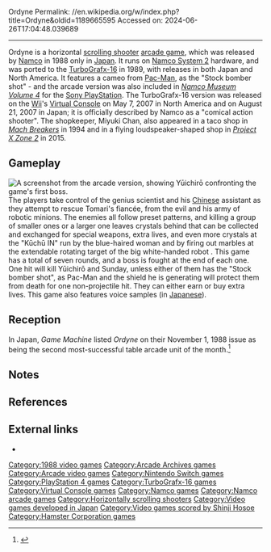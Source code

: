 Ordyne
Permalink: //en.wikipedia.org/w/index.php?title=Ordyne&oldid=1189665595
Accessed on: 2024-06-26T17:04:48.039689



------
Ordyne
{{Refimprove|date=November 2020}}
{{Infobox video game
| title         = Ordyne
| image         = Ordyne arcadeflyer.png
| caption       = Arcade promotional flyer
| developer     = [[Namco]]
| publisher     = Namco
| release       = {{vgrelease|JP|September 1988}}
| composer      = [[Shinji Hosoe]]
| genre         = [[Shoot 'em up#Scrolling shooters|Horizontal-scrolling shooter]]
| modes         = [[Single-player]], [[multiplayer]]
| arcade system = [[Namco System 2]]
| platforms     = [[Arcade game|Arcade]], [[TurboGrafx-16]]
}}
{{nihongo foot|'''''Ordyne'''''|オーダイン|Ōdain|lead=yes|group=lower-alpha}} is a horizontal [[Shoot 'em up#Scrolling shooters|scrolling shooter]] [[arcade game]], which was released by [[Namco]] in 1988 only in [[Japan]]. It runs on [[Namco System 2]] hardware, and was ported to the [[TurboGrafx-16]] in 1989, with releases in both Japan and North America. It features a cameo from [[Pac-Man (character)|Pac-Man]], as the "Stock bomber shot" - and the arcade version was also included in ''[[Namco Museum Volume 4]]'' for the [[PlayStation (console)|Sony PlayStation]]. The TurboGrafx-16 version was released on the [[Wii]]'s [[Virtual Console]] on May 7, 2007 in North America and on August 21, 2007 in Japan; it is officially described by Namco as a "comical action shooter". The shopkeeper, Miyuki Chan, also appeared in a taco shop in ''[[Mach Breakers]]'' in 1994 and in a flying loudspeaker-shaped shop in ''[[Project X Zone 2]]'' in 2015.

==Gameplay==
[[File:Ordyne.png|left|thumb|A screenshot from the arcade version, showing Yūichirō confronting the game's first boss.]]
The players take control of the genius scientist {{nihongo|'''Yūichirō Tomari'''|泊裕一郎|Tomari Yūichirō}} and his [[China|Chinese]] assistant {{nihongo|'''Sunday Chin'''|サンデー珍|Sandē Chin}} as they attempt to rescue Tomari's fiancée, {{nihongo|'''Kana Aibara'''|相原香奈|Aibara Kana}} from the evil {{nihongo|'''Dr. Kubota'''|Dr. クボタ|Dokutā Kubota}} and his army of robotic minions. The enemies all follow preset patterns, and killing a group of smaller ones or a larger one leaves crystals behind that can be collected and exchanged for special weapons, extra lives, and even more crystals at the "Kūchū IN" run by the blue-haired woman {{nihongo|'''Miyuki-chan'''|みゆきちゃん|Miyuki Chan}} and by firing out marbles at the extendable rotating target of the big white-handed robot {{nihongo|'''Dream Co., Ltd.'''|夢有限会社|Yūme Yūgengaisha}}. This game has a total of seven rounds, and a boss is fought at the end of each one. One hit will kill Yūichirō and Sunday, unless either of them has the "Stock bomber shot", as Pac-Man and the shield he is generating will protect them from death for one non-projectile hit. They can either earn or buy extra lives. This game also features voice samples (in [[Japanese language|Japanese]]).

==Reception==
{{Video game reviews
| Fam       = 28/40<ref name="Famitsu">{{cite magazine |title=オーダイン (PCE) |url=https://www.famitsu.com/cominy/?m=pc&a=page_h_title&title_id=7063&redirect=no |magazine=[[Famitsu]] |publisher=[[Kadokawa Corporation]] |access-date=14 June 2020 |archive-url=https://web.archive.org/web/20190731114512/https://www.famitsu.com/cominy/?m=pc&a=page_h_title&title_id=7063&redirect=no |archive-date=31 July 2019 |language=ja}}</ref>
| IGN       = 7/10<ref name="IGN">{{cite web |last1=M. Thomas |first1=Lucas |title=Ordyne (Virtual Console) (Wii) |url=http://wii.ign.com/articles/786/786109p1.html |publisher=[[IGN]] |access-date=14 June 2020 |archive-url=https://web.archive.org/web/20071230024005/http://wii.ign.com/articles/786/786109p1.html |archive-date=30 December 2007 |url-status=dead |date=7 May 2007}}</ref>
| NLife     = {{rating|7|10}}<ref name="NLife">{{cite web |author1=Nintendo Life Staff |title=Ordyne Review (TG-16) |url=https://www.nintendolife.com/reviews/tg16/ordyne |website=[[Nintendo Life]] |publisher=[[Gamer Network]] |access-date=14 June 2020 |archive-url=https://web.archive.org/web/20190113034152/http://www.nintendolife.com/reviews/tg16/ordyne |archive-date=13 January 2019 |date=8 May 2007}}</ref>
| rev1      = ''PC Engine FAN''
| rev1Score = 22.54/30<ref>{{cite news |title=10月号特別付録 PCエンジンオールカタログ'93 |agency=PC Engine FAN |issue=10 |publisher=[[Tokuma Shoten]] |date=1 October 1993 |volume=6 |page=72 |language=ja}}</ref>
| rev2      = ''Power Play''
| rev2Score = <ref name="PPlay">{{cite news |title=Videospiele - Ordyne |url=https://www.kultpower.de/archiv/heft_powerplay_1990-02 |access-date=14 June 2020 |agency=Power Play |publisher=Markt & Technik |date=February 1990 |archive-url=https://web.archive.org/web/20170422073441/https://www.kultpower.de/archiv/heft_powerplay_1990-02 |archive-date=22 April 2017 |page=66 |language=de}}</ref>
| rev3      = ''[[TurboPlay]]''
| rev3Score = {{rating|7|10}}<ref name="TPlay">{{cite news |title=Closer Look - Ordyne |url=http://archives.tg-16.com/TURBOPLAY/TP-01-22.jpg |access-date=14 June 2020 |agency=[[TurboPlay]] |issue=June/July 1990 |publisher=[[Larry Flynt Publications]] |archive-url=https://web.archive.org/web/20170105225721/http://archives.tg-16.com/TURBOPLAY/TP-01-22.jpg |archive-date=5 January 2017 |page=22}}</ref>
}}

In Japan, ''Game Machine'' listed ''Ordyne'' on their November 1, 1988 issue as being the second most-successful table arcade unit of the month.<ref>{{cite magazine|title=Game Machine's Best Hit Games 25 - テーブル型TVゲーム機 (Table Videos)|magazine=Game Machine|issue=343|publisher=Amusement Press|date=1 November 1988|page=25|lang=ja}}</ref>

==Notes==
{{notelist}}

==References==
{{reflist}}

==External links==
*{{KLOV game|id=8931}}

[[Category:1988 video games]]
[[Category:Arcade Archives games]]
[[Category:Arcade video games]]
[[Category:Nintendo Switch games]]
[[Category:PlayStation 4 games]]
[[Category:TurboGrafx-16 games]]
[[Category:Virtual Console games]]
[[Category:Namco games]]
[[Category:Namco arcade games]]
[[Category:Horizontally scrolling shooters]]
[[Category:Video games developed in Japan]]
[[Category:Video games scored by Shinji Hosoe]]


{{scroll-shooter-videogame-stub}}
[[Category:Hamster Corporation games]]